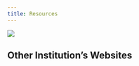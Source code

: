 ```yaml
---
title: Resources
---
```

![](images/NOAA-Fisheries-Icons-Ecosystem.png){fig-align="left"}

## Other Institution's Websites
